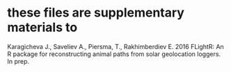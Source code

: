 # these files are supplementary materials to 
Karagicheva J., Saveliev A., Piersma, T., Rakhimberdiev E. 2016 FLightR: An R package for reconstructing animal paths from solar geolocation loggers. In prep.